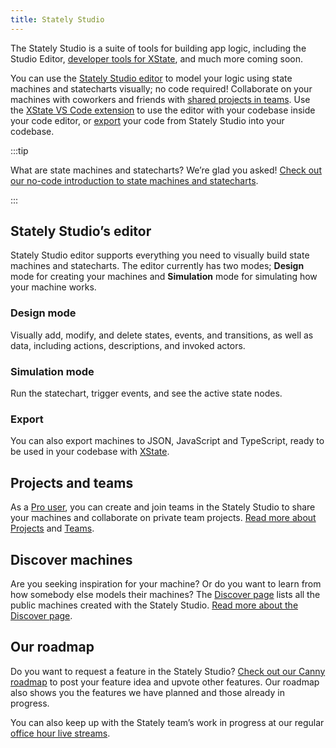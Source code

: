 ```yaml
---
title: Stately Studio
---
```



The Stately Studio is a suite of tools for building app logic, including the Studio Editor, [developer tools for XState](developer-tools.mdx), and much more coming soon.

<p>
  <ThemedImage
    alt="A dog walk machine open in Stately Studio’s editor. The dog walk machine has cute puppy images for each state, showing a dog walking and running. The speed up event is selected, and information and options for that transition is shown in an inspector panel on the right."
    sources={{
      light: useBaseUrl('/studio.png'),
      dark: useBaseUrl('/studio-dm.png'),
    }}
  />
</p>

You can use the [Stately Studio editor](#studio-editor) to model your logic using state machines and statecharts visually; no code required! Collaborate on your machines with coworkers and friends with [shared projects in teams](/#projects-and-teams). Use the [XState VS Code extension](xstate-vscode-extension.mdx) to use the editor with your codebase inside your code editor, or [export](/#export) your code from Stately Studio into your codebase.

:::tip

What are state machines and statecharts? We’re glad you asked! [Check out our no-code introduction to state machines and statecharts](state-machines-and-statecharts.mdx).

:::

## Stately Studio’s editor

Stately Studio editor supports everything you need to visually build state machines and statecharts. The editor currently has two modes; **Design** mode for creating your machines and **Simulation** mode for simulating how your machine works.

### Design mode

<p>
  <ThemedImage
    alt="A dog walk machine open in Stately Studio’s editor in Edit mode. The running state is selected, with the right panel showing options for a state."
    sources={{
      light: useBaseUrl('/editor.png'),
      dark: useBaseUrl('/editor-dm.png'),
    }}
  />
</p>

Visually add, modify, and delete states, events, and transitions, as well as data, including actions, descriptions, and invoked actors.

### Simulation mode

<p>
  <ThemedImage
    alt="A dog walk machine open in Stately Studio’s editor in Simulate mode. The walking state is active, with the speed up and arrive home events both highlighted showing which events could be triggered next. The right panel shows an event log of the states and events taken."
    sources={{
      light: useBaseUrl('/simulate.png'),
      dark: useBaseUrl('/simulate-dm.png'),
    }}
  />
</p>

Run the statechart, trigger events, and see the active state nodes.

### Export

You can also export machines to JSON, JavaScript and TypeScript, ready to be used in your codebase with [XState](./xstate.mdx).

## Projects and teams

<p>
  <ThemedImage
    alt="Stately Studio Projects page for the Voyager team, showing a list of four projects, one with public machines, two with private machines, and one with unlisted machines."
    sources={{
      light: useBaseUrl('/projects.png'),
      dark: useBaseUrl('/projects-dm.png'),
    }}
  />
</p>

As a [Pro user](https://stately.ai/pricing), you can create and join teams in the Stately Studio to share your machines and collaborate on private team projects. [Read more about Projects](projects.mdx) and [Teams](teams.mdx).

<p>
  <ThemedImage
    alt="Stately Studio Team page for the Voyager team, showing Captain Janeway with the owner and Admin role, Commander Chakotay with an Admin role, Lieutenant Tuvok, Lieutenant Torres, and Lieutenant Paris with Editor roles, and Ensign Kim with a Viewer role."
    sources={{
      light: useBaseUrl('/teams.png'),
      dark: useBaseUrl('/teams-dm.png'),
    }}
  />
</p>

## Discover machines

Are you seeking inspiration for your machine? Or do you want to learn from how somebody else models their machines? The [Discover page](https://stately.ai/registry/discover) lists all the public machines created with the Stately Studio. [Read more about the Discover page](discover.mdx).

<p>
  <ThemedImage
    alt="Stately Studio Discover page showing the search results for “auth”, filtered by editor machines under 10 states, showing 173 results."
    sources={{
      light: useBaseUrl('/discover.png'),
      dark: useBaseUrl('/discover-dm.png'),
    }}
  />
</p>

## Our roadmap

Do you want to request a feature in the Stately Studio? [Check out our Canny roadmap](https://statelyai.canny.io) to post your feature idea and upvote other features. Our roadmap also shows you the features we have planned and those already in progress.

You can also keep up with the Stately team’s work in progress at our regular [office hour live streams](https://youtube.com/statelyai).

